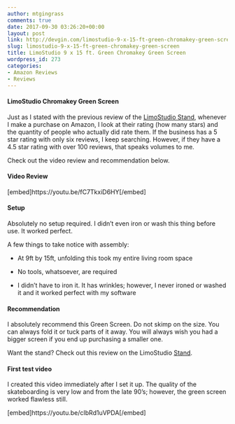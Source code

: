 ```yaml
---
author: mtgingrass
comments: true
date: 2017-09-30 03:26:20+00:00
layout: post
link: http://devgin.com/limostudio-9-x-15-ft-green-chromakey-green-screen/
slug: limostudio-9-x-15-ft-green-chromakey-green-screen
title: LimoStudio 9 x 15 ft. Green Chromakey Green Screen
wordpress_id: 273
categories:
- Amazon Reviews
- Reviews
---
```


#### LimoStudio Chromakey Green Screen


Just as I stated with the previous review of the [LimoStudio Stand](http://devgin.com/limostudio-photo…tem-stand-review/), whenever I make a purchase on Amazon, I look at their rating (how many stars) and the quantity of people who actually did rate them. If the business has a 5 star rating with only six reviews, I keep searching. However, if they have a 4.5 star rating with over 100 reviews, that speaks volumes to me.

Check out the video review and recommendation below.


#### Video Review


[embed]https://youtu.be/fC7TkxiD6HY[/embed]




#### Setup


Absolutely no setup required. I didn't even iron or wash this thing before use. It worked perfect.

A few things to take notice with assembly:



 	
  * At 9ft by 15ft, unfolding this took my entire living room space

 	
  * No tools, whatsoever, are required

 	
  * I didn't have to iron it. It has wrinkles; however, I never ironed or washed it and it worked perfect with my software




#### Recommendation


I absolutely recommend this Green Screen. Do not skimp on the size. You can always fold it or tuck parts of it away. You will always wish you had a bigger screen if you end up purchasing a smaller one.







Want the stand? Check out this review on the LimoStudio [Stand](http://devgin.com/limostudio-photo…tem-stand-review/).




#### First test video


I created this video immediately after I set it up. The quality of the skateboarding is very low and from the late 90's; however, the green screen worked flawless still.

[embed]https://youtu.be/cIbRd1uVPDA[/embed]
